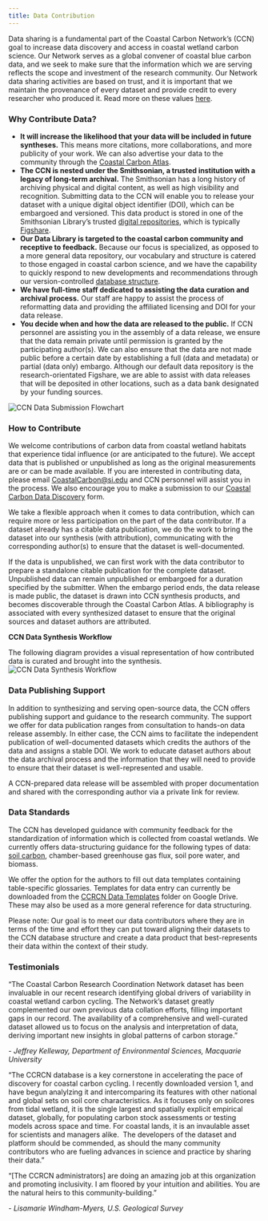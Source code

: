 ```yaml
---
title: Data Contribution
---
```


Data sharing is a fundamental part of the Coastal Carbon Network's (CCN) goal to increase data discovery and access in coastal wetland carbon science. Our Network serves as a global convener of coastal blue carbon data, and we seek to make sure that the information which we are serving reflects the scope and investment of the research community. Our Network data sharing activities are based on trust, and it is important that we maintain the provenance of every dataset and provide credit to every researcher who produced it. Read more on these values [here](https://smithsonian.github.io/CCN-Community-Resources/usepolicy.html).

### Why Contribute Data?

-   **It will increase the likelihood that your data will be included in future syntheses.** This means more citations, more collaborations, and more publicity of your work. We can also advertise your data to the community through the [Coastal Carbon Atlas](https://ccrcn.shinyapps.io/CoastalCarbonAtlas/).
-   **The CCN is nested under the Smithsonian, a trusted institution with a legacy of long-term archival.** The Smithsonian has a long history of archiving physical and digital content, as well as high visibility and recognition. Submitting data to the CCN will enable you to release your dataset with a unique digital object identifier (DOI), which can be embargoed and versioned. This data product is stored in one of the Smithsonian Library's trusted [digital repositories](https://library.si.edu/research/data-repositories), which is typically [Figshare](https://smithsonian.figshare.com/).
-   **Our Data Library is targeted to the coastal carbon community and receptive to feedback.** Because our focus is specialized, as opposed to a more general data repository, our vocabulary and structure is catered to those engaged in coastal carbon science, and we have the capability to quickly respond to new developments and recommendations through our version-controlled [database structure](https://smithsonian.github.io/CCN-Community-Resources/soil_carbon_guidance.html).
-   **We have full-time staff dedicated to assisting the data curation and archival process.** Our staff are happy to assist the process of reformatting data and providing the affiliated licensing and DOI for your data release.
-   **You decide when and how the data are released to the public.** If CCN personnel are assisting you in the assembly of a data release, we ensure that the data remain private until permission is granted by the participating author(s). We can also ensure that the data are not made public before a certain date by establishing a full (data and metadata) or partial (data only) embargo. Although our default data repository is the research-orientated Figshare, we are able to assist with data releases that will be deposited in other locations, such as a data bank designated by your funding sources.

<img src="media/ccrcn_data_submission_flowchart.jpg" alt="CCN Data Submission Flowchart" align="center"/>

### How to Contribute

We welcome contributions of carbon data from coastal wetland habitats that experience tidal influence (or are anticipated to the future). We accept data that is published or unpublished as long as the original measurements are or can be made available. If you are interested in contributing data, please email [CoastalCarbon\@si.edu](mailto:CoastalCarbon@si.edu) and CCN personnel will assist you in the process. We also encourage you to make a submission to our [Coastal Carbon Data Discovery](https://docs.google.com/spreadsheets/d/1e9_Dv8XzrPrHcNnOlQM2R2H1tRc3LoKCeWNqsGgoq9w/edit?usp=sharing) form.

We take a flexible approach when it comes to data contribution, which can require more or less participation on the part of the data contributor. If a dataset already has a citable data publication, we do the work to bring the dataset into our synthesis (with attribution), communicating with the corresponding author(s) to ensure that the dataset is well-documented.

If the data is unpublished, we can first work with the data contributor to prepare a standalone citable publication for the complete dataset. Unpublished data can remain unpublished or embargoed for a duration specified by the submitter. When the embargo period ends, the data release is made public, the dataset is drawn into CCN synthesis products, and becomes discoverable through the Coastal Carbon Atlas. A bibliography is associated with every synthesized dataset to ensure that the original sources and dataset authors are attributed.

**CCN Data Synthesis Workflow**

The following diagram provides a visual representation of how contributed data is curated and brought into the synthesis.
<img src="media/ccn_data_workflow.png" alt="CCN Data Synthesis Workflow" align="center"/>

### Data Publishing Support

In addition to synthesizing and serving open-source data, the CCN offers publishing support and guidance to the research community. The support we offer for data publication ranges from consultation to hands-on data release assembly. In either case, the CCN aims to facilitate the independent publication of well-documented datasets which credits the authors of the data and assigns a stable DOI. We work to educate dataset authors about the data archival process and the information that they will need to provide to ensure that their dataset is well-represented and usable.

A CCN-prepared data release will be assembled with proper documentation and shared with the corresponding author via a private link for review.

### Data Standards

The CCN has developed guidance with community feedback for the standardization of information which is collected from coastal wetlands. We currently offers data-structuring guidance for the following types of data: [soil carbon](https://smithsonian.github.io/CCN-Community-Resources/soil_carbon_guidance.html), chamber-based greenhouse gas flux, soil pore water, and biomass.

We offer the option for the authors to fill out data templates containing table-specific glossaries. Templates for data entry can currently be downloaded from the [CCRCN Data Templates](https://drive.google.com/drive/folders/14N-7l1s151Qmp4AqQOWtIeMtc3efsYZT?usp=sharing) folder on Google Drive. These may also be used as a more general reference for data structuring.

Please note: Our goal is to meet our data contributors where they are in terms of the time and effort they can put toward aligning their datasets to the CCN database structure and create a data product that best-represents their data within the context of their study.

### Testimonials

"The Coastal Carbon Research Coordination Network dataset has been invaluable in our recent research identifying global drivers of variability in coastal wetland carbon cycling. The Network's dataset greatly complemented our own previous data collation efforts, filling important gaps in our record. The availability of a comprehensive and well-curated dataset allowed us to focus on the analysis and interpretation of data, deriving important new insights in global patterns of carbon storage."

\- *Jeffrey Kelleway, Department of Environmental Sciences, Macquarie University*

"The CCRCN database is a key cornerstone in accelerating the pace of discovery for coastal carbon cycling. I recently downloaded version 1, and have begun analylzing it and intercomparing its features with other national and global sets on soil core characteristics. As it focuses only on soilcores from tidal wetland, it is the single largest and spatially explicit empirical dataset, globally, for populating carbon stock assessments or testing models across space and time. For coastal lands, it is an invaulable asset for scientists and managers alike.  The developers of the dataset and platform should be commended, as should the many community contributors who are fueling advances in science and practice by sharing their data."

"[The CCRCN administrators] are doing an amazing job at this organization and promoting inclusivity. I am floored by your intuition and abilities. You are the natural heirs to this community-building."

\- *Lisamarie Windham-Myers, U.S. Geological Survey*

